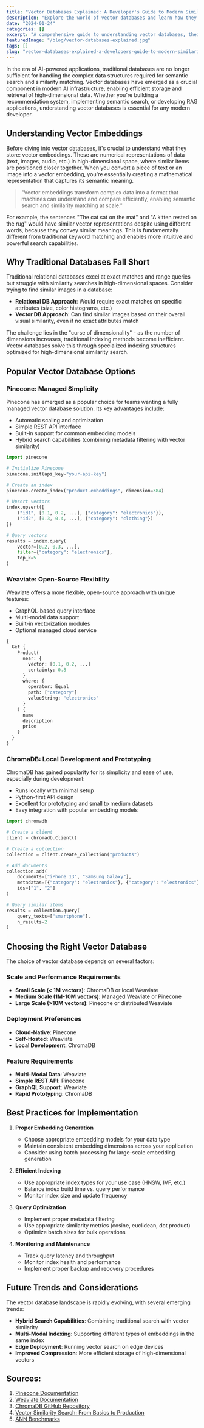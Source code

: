 ```yaml
---
title: "Vector Databases Explained: A Developer's Guide to Modern Similarity Search"
description: "Explore the world of vector databases and learn how they power modern AI applications. From Pinecone to Weaviate and ChromaDB, discover how to choose and implement the right vector database for your projects."
date: "2024-01-24"
categories: []
excerpt: "A comprehensive guide to understanding vector databases, their role in AI applications, and how to choose between popular options like Pinecone, Weaviate, and ChromaDB for your specific use case."
featuredImage: "/blog/vector-databases-explained.jpg"
tags: []
slug: "vector-databases-explained-a-developers-guide-to-modern-similarity-search"
---
```


In the era of AI-powered applications, traditional databases are no longer sufficient for handling the complex data structures required for semantic search and similarity matching. Vector databases have emerged as a crucial component in modern AI infrastructure, enabling efficient storage and retrieval of high-dimensional data. Whether you're building a recommendation system, implementing semantic search, or developing RAG applications, understanding vector databases is essential for any modern developer.

## Understanding Vector Embeddings

Before diving into vector databases, it's crucial to understand what they store: vector embeddings. These are numerical representations of data (text, images, audio, etc.) in high-dimensional space, where similar items are positioned closer together. When you convert a piece of text or an image into a vector embedding, you're essentially creating a mathematical representation that captures its semantic meaning.

> "Vector embeddings transform complex data into a format that machines can understand and compare efficiently, enabling semantic search and similarity matching at scale."

For example, the sentences "The cat sat on the mat" and "A kitten rested on the rug" would have similar vector representations despite using different words, because they convey similar meanings. This is fundamentally different from traditional keyword matching and enables more intuitive and powerful search capabilities.

## Why Traditional Databases Fall Short

Traditional relational databases excel at exact matches and range queries but struggle with similarity searches in high-dimensional spaces. Consider trying to find similar images in a database:

- **Relational DB Approach**: Would require exact matches on specific attributes (size, color histograms, etc.)
- **Vector DB Approach**: Can find similar images based on their overall visual similarity, even if no exact attributes match

The challenge lies in the "curse of dimensionality" - as the number of dimensions increases, traditional indexing methods become inefficient. Vector databases solve this through specialized indexing structures optimized for high-dimensional similarity search.

## Popular Vector Database Options

### Pinecone: Managed Simplicity

Pinecone has emerged as a popular choice for teams wanting a fully managed vector database solution. Its key advantages include:

- Automatic scaling and optimization
- Simple REST API interface
- Built-in support for common embedding models
- Hybrid search capabilities (combining metadata filtering with vector similarity)

```python
import pinecone

# Initialize Pinecone
pinecone.init(api_key="your-api-key")

# Create an index
pinecone.create_index("product-embeddings", dimension=384)

# Upsert vectors
index.upsert([
    ("id1", [0.1, 0.2, ...], {"category": "electronics"}),
    ("id2", [0.3, 0.4, ...], {"category": "clothing"})
])

# Query vectors
results = index.query(
    vector=[0.2, 0.3, ...],
    filter={"category": "electronics"},
    top_k=5
)
```

### Weaviate: Open-Source Flexibility

Weaviate offers a more flexible, open-source approach with unique features:

- GraphQL-based query interface
- Multi-modal data support
- Built-in vectorization modules
- Optional managed cloud service

```graphql
{
  Get {
    Product(
      near: {
        vector: [0.1, 0.2, ...]
        certainty: 0.8
      }
      where: {
        operator: Equal
        path: ["category"]
        valueString: "electronics"
      }
    ) {
      name
      description
      price
    }
  }
}
```

### ChromaDB: Local Development and Prototyping

ChromaDB has gained popularity for its simplicity and ease of use, especially during development:

- Runs locally with minimal setup
- Python-first API design
- Excellent for prototyping and small to medium datasets
- Easy integration with popular embedding models

```python
import chromadb

# Create a client
client = chromadb.Client()

# Create a collection
collection = client.create_collection("products")

# Add documents
collection.add(
    documents=["iPhone 13", "Samsung Galaxy"],
    metadatas=[{"category": "electronics"}, {"category": "electronics"}],
    ids=["1", "2"]
)

# Query similar items
results = collection.query(
    query_texts=["smartphone"],
    n_results=2
)
```

## Choosing the Right Vector Database

The choice of vector database depends on several factors:

### Scale and Performance Requirements

- **Small Scale (< 1M vectors)**: ChromaDB or local Weaviate
- **Medium Scale (1M-10M vectors)**: Managed Weaviate or Pinecone
- **Large Scale (>10M vectors)**: Pinecone or distributed Weaviate

### Deployment Preferences

- **Cloud-Native**: Pinecone
- **Self-Hosted**: Weaviate
- **Local Development**: ChromaDB

### Feature Requirements

- **Multi-Modal Data**: Weaviate
- **Simple REST API**: Pinecone
- **GraphQL Support**: Weaviate
- **Rapid Prototyping**: ChromaDB

## Best Practices for Implementation

1. **Proper Embedding Generation**

   - Choose appropriate embedding models for your data type
   - Maintain consistent embedding dimensions across your application
   - Consider using batch processing for large-scale embedding generation

2. **Efficient Indexing**

   - Use appropriate index types for your use case (HNSW, IVF, etc.)
   - Balance index build time vs. query performance
   - Monitor index size and update frequency

3. **Query Optimization**

   - Implement proper metadata filtering
   - Use appropriate similarity metrics (cosine, euclidean, dot product)
   - Optimize batch sizes for bulk operations

4. **Monitoring and Maintenance**
   - Track query latency and throughput
   - Monitor index health and performance
   - Implement proper backup and recovery procedures

## Future Trends and Considerations

The vector database landscape is rapidly evolving, with several emerging trends:

- **Hybrid Search Capabilities**: Combining traditional search with vector similarity
- **Multi-Modal Indexing**: Supporting different types of embeddings in the same index
- **Edge Deployment**: Running vector search on edge devices
- **Improved Compression**: More efficient storage of high-dimensional vectors

## Sources:

1. [Pinecone Documentation](https://docs.pinecone.io/)
2. [Weaviate Documentation](https://weaviate.io/developers/weaviate)
3. [ChromaDB GitHub Repository](https://github.com/chroma-core/chroma)
4. [Vector Similarity Search: From Basics to Production](https://arxiv.org/abs/2307.11926)
5. [ANN Benchmarks](http://ann-benchmarks.com/)
